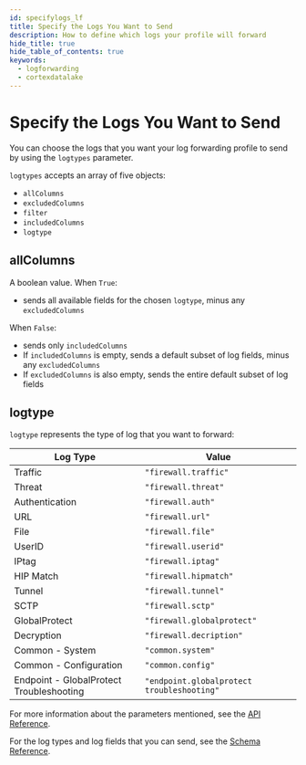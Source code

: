 ```yaml
---
id: specifylogs_lf
title: Specify the Logs You Want to Send
description: How to define which logs your profile will forward
hide_title: true
hide_table_of_contents: true
keywords:
  - logforwarding
  - cortexdatalake
---
```


# Specify the Logs You Want to Send

You can choose the logs that you want your log forwarding profile to send by using the `logtypes` parameter.

`logtypes` accepts an array of five objects:

- `allColumns`
- `excludedColumns`
- `filter`
- `includedColumns`
- `logtype`

## allColumns

A boolean value. When `True`:

- sends all available fields for the chosen `logtype`, minus any `excludedColumns`

When `False`:

- sends only `includedColumns`
- If `includedColumns` is empty, sends a default subset of log fields, minus any `excludedColumns`
- If `excludedColumns` is also empty, sends the entire default subset of log fields

## logtype

`logtype` represents the type of log that you want to forward:

| Log Type                                 | Value                                      |
| ---------------------------------------- | ------------------------------------------ |
| Traffic                                  | `"firewall.traffic"`                       |
| Threat                                   | `"firewall.threat"`                        |
| Authentication                           | `"firewall.auth"`                          |
| URL                                      | `"firewall.url"`                           |
| File                                     | `"firewall.file"`                          |
| UserID                                   | `"firewall.userid"`                        |
| IPtag                                    | `"firewall.iptag"`                         |
| HIP Match                                | `"firewall.hipmatch"`                      |
| Tunnel                                   | `"firewall.tunnel"`                        |
| SCTP                                     | `"firewall.sctp"`                          |
| GlobalProtect                            | `"firewall.globalprotect"`                 |
| Decryption                               | `"firewall.decription"`                    |
| Common - System                          | `"common.system"`                          |
| Common - Configuration                   | `"common.config"`                          |
| Endpoint - GlobalProtect Troubleshooting | `"endpoint.globalprotect troubleshooting"` |

For more information about the parameters mentioned, see the [API Reference](/cdl/api/log-forwarding/).

For the log types and log fields that you can send, see the [Schema Reference](https://docs.paloaltonetworks.com/cortex/cortex-data-lake/log-forwarding-schema-reference).
